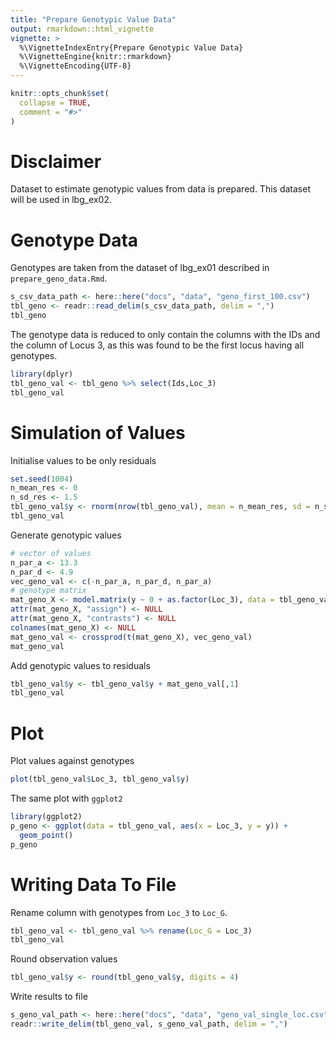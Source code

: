 ```yaml
---
title: "Prepare Genotypic Value Data"
output: rmarkdown::html_vignette
vignette: >
  %\VignetteIndexEntry{Prepare Genotypic Value Data}
  %\VignetteEngine{knitr::rmarkdown}
  %\VignetteEncoding{UTF-8}
---
```


```r
knitr::opts_chunk$set(
  collapse = TRUE,
  comment = "#>"
)
```


# Disclaimer
Dataset to estimate genotypic values from data is prepared. This dataset will be used in lbg_ex02.


# Genotype Data
Genotypes are taken from the dataset of lbg_ex01 described in `prepare_geno_data.Rmd`.

```r
s_csv_data_path <- here::here("docs", "data", "geno_first_100.csv")
tbl_geno <- readr::read_delim(s_csv_data_path, delim = ",")
tbl_geno
```

The genotype data is reduced to only contain the columns with the IDs and the column of Locus 3, as this was found to be the first locus having all genotypes.

```r
library(dplyr)
tbl_geno_val <- tbl_geno %>% select(Ids,Loc_3)
tbl_geno_val
```


# Simulation of Values
Initialise values to be only residuals

```r
set.seed(1004)
n_mean_res <- 0
n_sd_res <- 1.5
tbl_geno_val$y <- rnorm(nrow(tbl_geno_val), mean = n_mean_res, sd = n_sd_res)
tbl_geno_val
```

Generate genotypic values

```r
# vector of values
n_par_a <- 13.3
n_par_d <- 4.9
vec_geno_val <- c(-n_par_a, n_par_d, n_par_a)
# genotype matrix
mat_geno_X <- model.matrix(y ~ 0 + as.factor(Loc_3), data = tbl_geno_val)
attr(mat_geno_X, "assign") <- NULL
attr(mat_geno_X, "contrasts") <- NULL
colnames(mat_geno_X) <- NULL
mat_geno_val <- crossprod(t(mat_geno_X), vec_geno_val)
mat_geno_val
```

Add genotypic values to residuals

```r
tbl_geno_val$y <- tbl_geno_val$y + mat_geno_val[,1]
tbl_geno_val
```


# Plot
Plot values against genotypes

```r
plot(tbl_geno_val$Loc_3, tbl_geno_val$y)
```

The same plot with `ggplot2`

```r
library(ggplot2)
p_geno <- ggplot(data = tbl_geno_val, aes(x = Loc_3, y = y)) + 
  geom_point()
p_geno
```


# Writing Data To File
Rename column with genotypes from `Loc_3` to `Loc_G`.

```r
tbl_geno_val <- tbl_geno_val %>% rename(Loc_G = Loc_3)
tbl_geno_val
```

Round observation values

```r
tbl_geno_val$y <- round(tbl_geno_val$y, digits = 4)
```


Write results to file

```r
s_geno_val_path <- here::here("docs", "data", "geno_val_single_loc.csv")
readr::write_delim(tbl_geno_val, s_geno_val_path, delim = ",")
```


